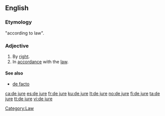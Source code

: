 ==English==

===Etymology===
{{L.}} "according to law".

===Adjective===
{{en-adj|pos=[[de]] [[jure]]|-}}

# By [[right]].
# In [[accordance]] with the [[law]].

====See also====
*[[de facto]]

[[Category:Law]]

[[ca:de jure]]
[[es:de jure]]
[[fr:de jure]]
[[ku:de jure]]
[[lt:de jure]]
[[no:de jure]]
[[fi:de jure]]
[[ta:de jure]]
[[tt:de jure]]
[[vi:de jure]]